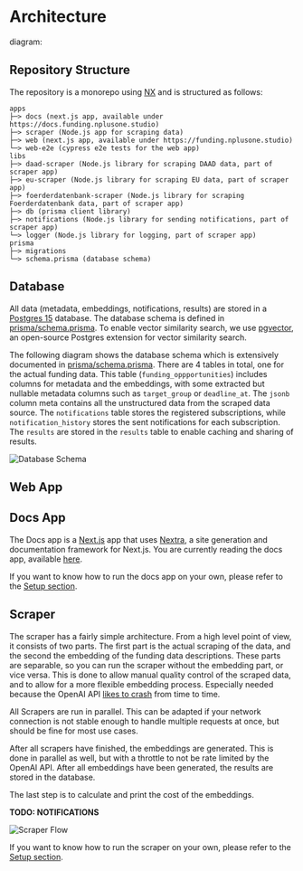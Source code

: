 
# Architecture

diagram:

## Repository Structure

The repository is a monorepo using [NX](https://nx.dev/) and is structured as follows:

```
apps
├─> docs (next.js app, available under https://docs.funding.nplusone.studio)
├─> scraper (Node.js app for scraping data)
├─> web (next.js app, available under https://funding.nplusone.studio)
└─> web-e2e (cypress e2e tests for the web app)
libs
├─> daad-scraper (Node.js library for scraping DAAD data, part of scraper app)
├─> eu-scraper (Node.js library for scraping EU data, part of scraper app)
├─> foerderdatenbank-scraper (Node.js library for scraping Foerderdatenbank data, part of scraper app)
├─> db (prisma client library)
├─> notifications (Node.js library for sending notifications, part of scraper app)
└─> logger (Node.js library for logging, part of scraper app)
prisma
├─> migrations
└─> schema.prisma (database schema)
```

## Database

All data (metadata, embeddings, notifications, results) are stored in a [Postgres 15](https://www.postgresql.org/) database. The database schema is defined in [prisma/schema.prisma](https://github.com/Code42Cate/funding/blob/main/prisma/schema.prisma). To enable vector similarity search, we use [pgvector](https://github.com/pgvector/pgvector), an open-source Postgres extension for vector similarity search.

The following diagram shows the database schema which is extensively documented in [prisma/schema.prisma](https://github.com/Code42Cate/funding/blob/main/prisma/schema.prisma). There are 4 tables in total, one for the actual funding data. This table (`funding_oppportunities`) includes columns for metadata and the embeddings, with some extracted but nullable metadata columns such as `target_group` or `deadline_at`. The `jsonb` column meta contains all the unstructured data from the scraped data source. The `notifications` table stores the registered subscriptions, while `notification_history` stores the sent notifications for each subscription. The `results` are stored in the `results` table to enable caching and sharing of results.

<Image src="/db-schema.png" alt="Database Schema" width={500} height={500} />

## Web App

## Docs App

The Docs app is a [Next.js](https://nextjs.org/) app that uses [Nextra](https://nextra.site/), a site generation and documentation framework for Next.js. You are currently reading the docs app, available [here](https://docs.funding.nplusone.studio).

If you want to know how to run the docs app on your own, please refer to the [Setup section](/setup).

## Scraper

The scraper has a fairly simple architecture. From a high level point of view, it consists of two parts. The first part is the actual scraping of the data, and the second the embedding of the funding data descriptions. These parts are separable, so you can run the scraper without the embedding part, or vice versa. This is done to allow manual quality control of the scraped data, and to allow for a more flexible embedding process. Especially needed because the OpenAI API [likes to crash](https://status.openai.com/) from time to time.

All Scrapers are run in parallel. This can be adapted if your network connection is not stable enough to handle multiple requests at once, but should be fine for most use cases.

After all scrapers have finished, the embeddings are generated. This is done in parallel as well, but with a throttle to not be rate limited by the OpenAI API. After all embeddings have been generated, the results are stored in the database.

The last step is to calculate and print the cost of the embeddings.

**TODO: NOTIFICATIONS**

<Image src="/scraper-flow.svg" alt="Scraper Flow" width={500} height={500} />

If you want to know how to run the scraper on your own, please refer to the [Setup section](/setup).
